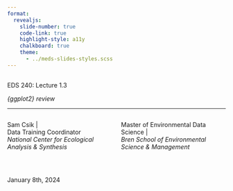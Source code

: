 ```yaml
---
format: 
  revealjs:
    slide-number: true
    code-link: true
    highlight-style: a11y
    chalkboard: true
    theme: 
      - ../meds-slides-styles.scss
---
```


## {#title-slide data-menu-title="Title Slide" background="#053660"} 

[EDS 240: Lecture 1.3]{.custom-title}

[*{ggplot2} review*]{.custom-subtitle}

<hr class="hr-teal">

:::: {.columns} 

::: {.column width="50%"}
[Sam Csik |]{.custom-subtitle2}<br>
[Data Training Coordinator]{.custom-subtitle2}<br>
[*National Center for Ecological Analysis & Synthesis*]{.custom-subtitle3}
:::

::: {.column width="50%"}
[Master of Environmental Data Science |]{.custom-subtitle2}<br>
[*Bren School of Environmental Science & Management*]{.custom-subtitle3}
:::

::::

<br>

::: {.title-footer}
January 8th, 2024
:::
